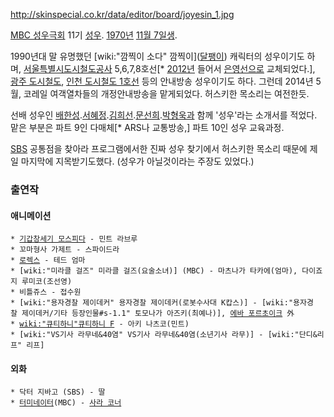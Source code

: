 http://skinspecial.co.kr/data/editor/board/joyesin_1.jpg

[[MBC 성우극회]] 11기 [[성우]]. [[1970년]] [[11월 7일]]생.

1990년대 말 유명했던 [wiki:"깜찍이 소다" 깜찍이]([[달팽이]]) 캐릭터의 성우이기도 하며, [[서울특별시도시철도공사]] 5,6,7,8호선[* [[2012년]] 들어서 [[은영선]]으로 교체되었다.], [[광주 도시철도]], [[인천 도시철도 1호선]] 등의 안내방송 성우이기도 하다. 그런데 2014년 5월, 코레일 여객열차들의 개정안내방송을 맡게되었다. 허스키한 목소리는 여전한듯.

선배 성우인 [[배한성]].[[서혜정]].[[김희선]].[[문선희]].[[박형욱]]과 함께 '성우'라는 소개서를 적었다. 맡은 부분은 파트 9인 다매체[* ARS나 교통방송,] 파트 10인 성우 교육과정.

[[SBS]] 공통점을 찾아라 프로그램에서한 진짜 성우 찾기에서 허스키한 목소리 때문에 제일 마지막에 지목받기도했다. (성우가 아닐것이라는 주장도 있었다.)

=== 출연작 ===
==== 애니메이션 ====
 * [[기갑창세기 모스피다]] - 민트 라브루
 * 꼬마형사 가제트 - 스파이드라
 * [[로렉스]] - 테드 엄마 
 * [wiki:"미라클 걸즈" 미라클 걸즈(요술소녀)] (MBC) - 마츠나가 타카에(엄마), 다이죠지 루미코(조선영)
 * 비틀쥬스 - 접수원
 * [wiki:"용자경찰 제이데커" 용자경찰 제이데커(로봇수사대 K캅스)] - [wiki:"용자경찰 제이데커/기타 등장인물#s-1.1" 토모나가 아즈키(최예나)], [[에바 포르초이크]] 外
 * [[wiki:"큐티하니"큐티하니 F]] - 아키 나츠코(민트)
 * [wiki:"VS기사 라무네&40염" VS기사 라무네&40염(소년기사 라무)] - [wiki:"단디&리프" 리프]

==== 외화 ====
 * 닥터 지바고 (SBS) - 딸
 * [[터미네이터]](MBC) - [[사라 코너]]
